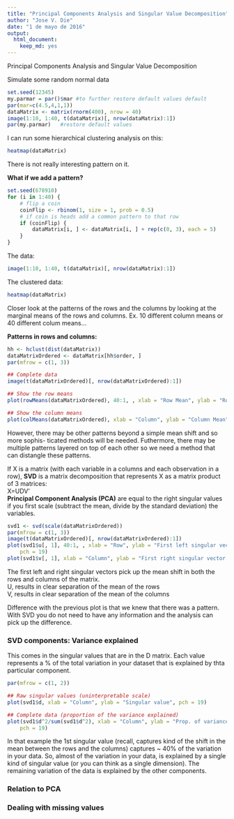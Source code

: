 ```yaml
---
title: "Principal Components Analysis and Singular Value Decomposition"
author: "Jose V. Die"
date: "1 de mayo de 2016"
output: 
  html_document: 
    keep_md: yes
---
```


Principal Components Analysis and Singular Value Decomposition

Simulate some random normal data
```r
set.seed(12345)
my.parmar = par()$mar #to further restore default values default
par(mar=c(4.5,4,1,1))
dataMatrix <- matrix(rnorm(400), nrow = 40)
image(1:10, 1:40, t(dataMatrix)[, nrow(dataMatrix):1])
par(my.parmar)   #restore default values
```

I can run some hierarchical clustering analysis on this: 
```r
heatmap(dataMatrix)
```
There is not really interesting pattern on it.  

**What if we add a pattern?**
```r
set.seed(678910)
for (i in 1:40) {
    # flip a coin
    coinFlip <- rbinom(1, size = 1, prob = 0.5)
    # if coin is heads add a common pattern to that row
    if (coinFlip) {
        dataMatrix[i, ] <- dataMatrix[i, ] + rep(c(0, 3), each = 5)
    }
}
```
The data: 
```r
image(1:10, 1:40, t(dataMatrix)[, nrow(dataMatrix):1])
```

The clustered data:
```r
heatmap(dataMatrix)
```
Closer look at the patterns of the rows and the columns by looking at the marginal means
of the rows and columns. Ex. 10 different column means or 40 different colum means...  

**Patterns in rows and columns:**
```r
hh <- hclust(dist(dataMatrix))
dataMatrixOrdered <- dataMatrix[hh$order, ]
par(mfrow = c(1, 3))

## Complete data
image(t(dataMatrixOrdered)[, nrow(dataMatrixOrdered):1])

## Show the row means
plot(rowMeans(dataMatrixOrdered), 40:1, , xlab = "Row Mean", ylab = "Row", pch = 19)

## Show the column means
plot(colMeans(dataMatrixOrdered), xlab = "Column", ylab = "Column Mean", pch = 19)
```
However, there may be other patterns beyond a simple mean shift and so more sophis- ticated methods will be needed. Futhermore, there may be multiple patterns layered on top of each other so we need a method that can distangle these patterns.  

If X is a matrix (with each variable in a columns and each observation in a row), 
**SVD** is a matrix decomposition that represents X as a matrix product of 3 matrices:  
    X=UDV'  
**Principal Component Analysis (PCA)** are equal to the right singular values if you first scale (subtract the mean, divide by the standard deviation) the variables.

```r
svd1 <- svd(scale(dataMatrixOrdered))
par(mfrow = c(1, 3))
image(t(dataMatrixOrdered)[, nrow(dataMatrixOrdered):1])
plot(svd1$u[, 1], 40:1, , xlab = "Row", ylab = "First left singular vector (U)", 
    pch = 19)
plot(svd1$v[, 1], xlab = "Column", ylab = "First right singular vector (V)", pch = 19)
```
The first left and right singular vectors pick up the mean shift in both the rows and columns of the matrix.  
U, results in clear separation of the mean of the rows  
V, results in clear separation of the mean of the columns  

Difference with the previous plot is that we knew that there was a pattern. With SVD you do not need to have any information and the analysis can pick up the difference.   

### SVD components: Variance explained
This comes in the singular values that are in the D matrix. Each value represents a % of the total variation in your dataset that is explained by thta particular component. 

```r
par(mfrow = c(1, 2))

## Raw singular values (uninterpretable scale)
plot(svd1$d, xlab = "Column", ylab = "Singular value", pch = 19)

## Complete data (proportion of the variance explained)
plot(svd1$d^2/sum(svd1$d^2), xlab = "Column", ylab = "Prop. of variance explained", 
    pch = 19)
```
In that example the 1st singular value (recall, captures kind of the shift in the mean between the rows and the columns) captures ~ 40% of the variation in your data. So, almost of the variation in your data, is explained by a single kind of singular value (or you can think as a single dimension). The remaining variation of the data is explained by the other components. 

### Relation to PCA

### Dealing with missing values
